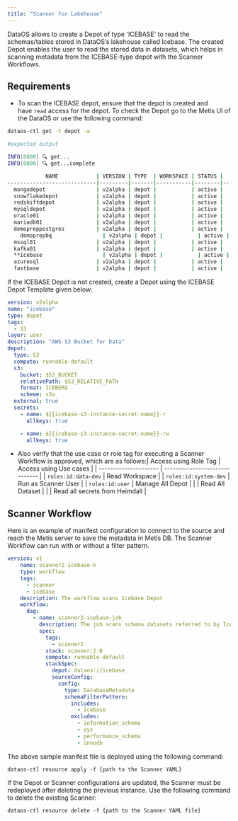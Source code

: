 ```yaml
---
title: "Scanner for Lakehouse"
---
```


DataOS allows to create a Depot of type 'ICEBASE' to read the schemas/tables stored in DataOS’s lakehouse called Icebase. The created Depot enables the user to read the stored data in datasets, which helps in scanning metadata from the ICEBASE-type depot with the Scanner Workflows.

## **Requirements**

* To scan the ICEBASE depot, ensure that the depot is created and  have `read` access for the depot. To check the Depot go to the Metis UI of the DataOS or use the following command:

```bash
dataos-ctl get -t depot -a

#expected output

INFO[0000] 🔍 get...                                     
INFO[0000] 🔍 get...complete                             

            NAME            | VERSION | TYPE  | WORKSPACE | STATUS |   RUNTIME   |         OWNER          
----------------------------|---------|-------|-----------|--------|-------------|------------------------
  mongodepot                | v2alpha | depot |           | active |             | Jhon Doe
  snowflakedepot            | v2alpha | depot |           | active |             | JOJO
  redshiftdepot             | v2alpha | depot |           | active |             | Kira
  mysqldepot                | v2alpha | depot |           | active |             | Ryuk
  oracle01                  | v2alpha | depot |           | active |             | drdoom
  mariadb01                 | v2alpha | depot |           | active |             | tonystark
  demopreppostgres          | v2alpha | depot |           | active |             | slimshaddy
	demoprepbq                | v2alpha | depot |           | active |             | pengvin
  mssql01                   | v2alpha | depot |           | active |             | hulk
  kafka01                   | v2alpha | depot |           | active |             | peeter
  **icebase                   | v2alpha | depot |           | active |             | blackpink**
  azuresql                  | v2alpha | depot |           | active |             | arnold
  fastbase                  | v2alpha | depot |           | active |             | ddevil
```

If the ICEBASE Depot is not created, create a Depot using the ICEBASE Depot Template given below:

```yaml
version: v2alpha
name: "icebase"
type: depot
tags:
  - S3
layer: user
description: "AWS S3 Bucket for Data"
depot:
  type: S3
  compute: runnable-default
  s3:
    bucket: $S3_BUCKET        
    relativePath: $S3_RELATIVE_PATH           
    format: ICEBERG
    scheme: s3a       
  external: true
  secrets:
    - name: ${{icebase-s3-instance-secret-name}}-r
      allkeys: true

    - name: ${{icebase-s3-instance-secret-name}}-rw
      allkeys: true
```

* Also verify that the use case or role tag for executing a Scanner Workflow is approved, which are as follows:| Access using Role Tag | Access using Use cases         |
  | --------------------- | ------------------------------ |
  | `roles:id:data-dev`   | Read Workspace                 |
  | `roles:id:system-dev` | Run as Scanner User            |
  | `roles:id:user`       | Manage All Depot               |
  |                       | Read All Dataset               |
  |                       | Read all secrets from Heimdall |

## **Scanner Workflow**

Here is an example of manifest configuration to connect to the source and reach the Metis server to save the metadata in Metis DB. The Scanner Workflow can run with or without a filter pattern.

```yaml
version: v1
    name: scanner2-icebase-k
    type: workflow
    tags:
      - scanner
      - icebase
    description: The workflow scans Icebase Depot
    workflow:
      dag:
        - name: scanner2-icebase-job
          description: The job scans schema datasets referred to by Icebase Depot and registers in Metis2
          spec:
            tags:
              - scanner2
            stack: scanner:2.0
            compute: runnable-default
            stackSpec:
              depot: dataos://icebase
              sourceConfig:
                config:
                  type: DatabaseMetadata
                  schemaFilterPattern:
                    includes:
                      - icebase
                    excludes:
                      - information_schema
                      - sys
                      - performance_schema
                      - innodb
```

The above sample manifest file is deployed using the following command:

```
dataos-ctl resource apply -f {path to the Scanner YAML}
```

<Note>
  If the Depot or Scanner configurations are updated, the Scanner must be redeployed after deleting the previous instance. Use the following command to delete the existing Scanner:

  ```
  dataos-ctl resource delete -f {path to the Scanner YAML file}
  ```
</Note>